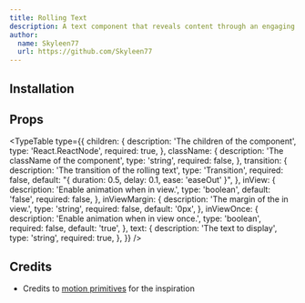 ```yaml
---
title: Rolling Text
description: A text component that reveals content through an engaging rolling animation.
author:
  name: Skyleen77
  url: https://github.com/Skyleen77
---
```


<ComponentPreview name="rolling-text-demo" />

## Installation

<ComponentInstallation name="rolling-text" />

## Props

<TypeTable
  type={{
    children: {
      description: 'The children of the component',
      type: 'React.ReactNode',
      required: true,
    },
    className: {
      description: 'The className of the component',
      type: 'string',
      required: false,
    },
    transition: {
      description: 'The transition of the rolling text',
      type: 'Transition',
      required: false,
      default: "{ duration: 0.5, delay: 0.1, ease: 'easeOut' }",
    },
    inView: {
      description: 'Enable animation when in view.',
      type: 'boolean',
      default: 'false',
      required: false,
    },
    inViewMargin: {
      description: 'The margin of the in view.',
      type: 'string',
      required: false,
      default: '0px',
    },
    inViewOnce: {
      description: 'Enable animation when in view once.',
      type: 'boolean',
      required: false,
      default: 'true',
    },
    text: {
      description: 'The text to display',
      type: 'string',
      required: true,
    },
  }}
/>

## Credits

- Credits to [motion primitives](https://motion-primitives.com/docs/text-roll) for the inspiration
